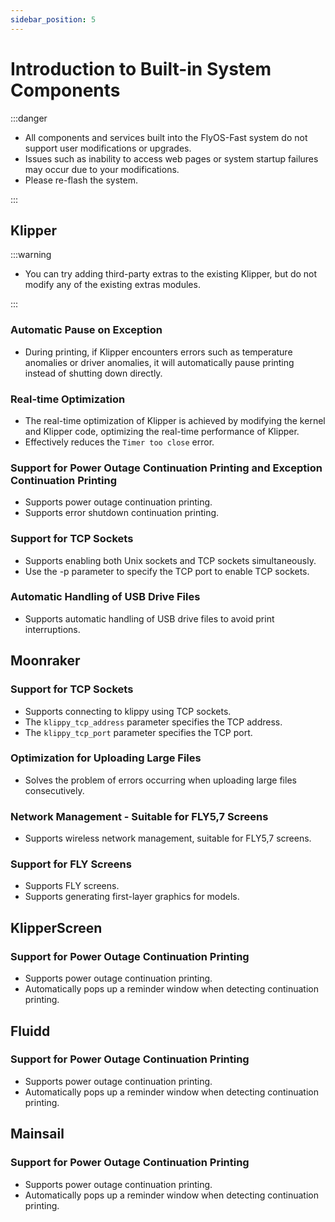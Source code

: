 ```yaml
---
sidebar_position: 5
---
```


# Introduction to Built-in System Components

:::danger

- All components and services built into the FlyOS-Fast system do not support user modifications or upgrades.
- Issues such as inability to access web pages or system startup failures may occur due to your modifications.
- Please re-flash the system.

:::

## Klipper

:::warning

- You can try adding third-party extras to the existing Klipper, but do not modify any of the existing extras modules.

:::

### Automatic Pause on Exception

- During printing, if Klipper encounters errors such as temperature anomalies or driver anomalies, it will automatically pause printing instead of shutting down directly.

### Real-time Optimization

- The real-time optimization of Klipper is achieved by modifying the kernel and Klipper code, optimizing the real-time performance of Klipper.
- Effectively reduces the `Timer too close` error.

### Support for Power Outage Continuation Printing and Exception Continuation Printing

- Supports power outage continuation printing.
- Supports error shutdown continuation printing.

### Support for TCP Sockets

- Supports enabling both Unix sockets and TCP sockets simultaneously.
- Use the -p parameter to specify the TCP port to enable TCP sockets.

### Automatic Handling of USB Drive Files

- Supports automatic handling of USB drive files to avoid print interruptions.

## Moonraker

### Support for TCP Sockets

- Supports connecting to klippy using TCP sockets.
- The `klippy_tcp_address` parameter specifies the TCP address.
- The `klippy_tcp_port` parameter specifies the TCP port.

### Optimization for Uploading Large Files

- Solves the problem of errors occurring when uploading large files consecutively.

### Network Management - Suitable for FLY5,7 Screens

- Supports wireless network management, suitable for FLY5,7 screens.

### Support for FLY Screens

- Supports FLY screens.
- Supports generating first-layer graphics for models.

## KlipperScreen

### Support for Power Outage Continuation Printing

- Supports power outage continuation printing.
- Automatically pops up a reminder window when detecting continuation printing.

## Fluidd

### Support for Power Outage Continuation Printing

- Supports power outage continuation printing.
- Automatically pops up a reminder window when detecting continuation printing.

## Mainsail

### Support for Power Outage Continuation Printing

- Supports power outage continuation printing.
- Automatically pops up a reminder window when detecting continuation printing.
